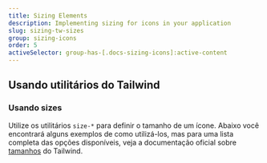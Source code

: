 ```yaml
---
title: Sizing Elements
description: Implementing sizing for icons in your application
slug: sizing-tw-sizes
group: sizing-icons
order: 5
activeSelector: group-has-[.docs-sizing-icons]:active-content
---
```


## Usando utilitários do Tailwind
### Usando sizes

Utilize os utilitários `size-*` para definir o tamanho de um ícone. Abaixo você encontrará alguns exemplos de como utilizá-los, mas para uma lista completa das opções disponíveis, veja a documentação oficial sobre [tamanhos](https://tailwindcss.com/docs/size) do Tailwind.
